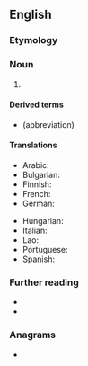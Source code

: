 {{also|Picometer|pico-meter}}
==English==

===Etymology===
{{prefix|en|pico|meter}}

===Noun===
{{en-noun}}

# {{lb|en|US}} {{SI-unit-2|pico|meter|length|metre}}

====Derived terms====
* {{l|mul|pm}} (abbreviation)

====Translations====
{{trans-top|10<sup>-12</sup> of a meter}}
* Arabic: {{t|ar|كل زق}}
* Bulgarian: {{t|bg|пикометър|m}}
* Finnish: {{t+|fi|pikometri}}
* French: {{t+|fr|picomètre|m}}
* German: {{t|de|Picometer|n}}
{{trans-mid}}
* Hungarian: {{t|hu|pikométer}}
* Italian: {{t+|it|picometro|m}}
* Lao: {{t+|lo|ປິໂກແມັດ}}
* Portuguese: {{t-needed|pt}}
* Spanish: {{t+|es|picómetro|m}}
{{trans-bottom}}

===Further reading===
* {{R:GNV|picometer, picometre}}
* {{R:OneLook}}

===Anagrams===
* {{anagrams|en|a=ceeimoprt|emporetic|picometre}}